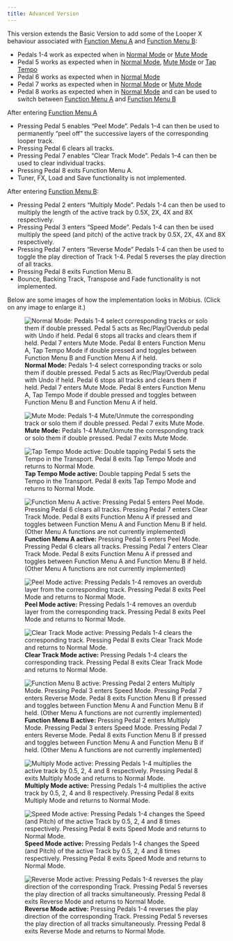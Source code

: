 ```yaml
---
title: Advanced Version
---  
```


This version extends the Basic Version to add some of the Looper X behaviour associated with [Function Menu A](/LooperX/#function-menu-a) and [Function Menu B](/LooperX/#function-menu-b):

* Pedals 1-4 work as expected when in [Normal Mode](/LooperX/#normal-mode) or [Mute Mode](/LooperX/#mute-mode)
* Pedal 5 works as expected when in [Normal Mode](/LooperX/#normal-mode), [Mute Mode](/LooperX/#mute-mode) or [Tap Tempo](/LooperX#tap-tempo)
* Pedal 6 works as expected when in [Normal Mode](/LooperX/#normal-mode)
* Pedal 7 works as expected when in [Normal Mode](/LooperX/#normal-mode) or [Mute Mode](/LooperX/#mute-mode)
* Pedal 8 works as expected when in [Normal Mode](/LooperX/#normal-mode) and can be used to switch between [Function Menu A](/LooperX/#function-menu-a) and [Function Menu B](/LooperX/#function-menu-b)

After entering [Function Menu A](/LooperX/#function-menu-a)

* Pressing Pedal 5 enables "Peel Mode". Pedals 1–4 can then be used to permanently "peel off" the successive layers of the corresponding looper track.
* Pressing Pedal 6 clears all tracks.
* Pressing Pedal 7 enables "Clear Track Mode". Pedals 1–4 can then be used to clear individual tracks.
* Pressing Pedal 8 exits Function Menu A.
* Tuner, FX, Load and Save functionality is not implemented.

After entering [Function Menu B](/LooperX/#function-menu-b):

* Pressing Pedal 2 enters "Multiply Mode". Pedals 1-4 can then be used to multiply the length of the active track by 0.5X, 2X, 4X and 8X respectively.
* Pressing Pedal 3 enters "Speed Mode". Pedals 1-4 can then be used multiply the speed (and pitch) of the active track by 0.5X, 2X, 4X and 8X respectively.
* Pressing Pedal 7 enters "Reverse Mode" Pedals 1-4 can then be used to toggle the play direction of Track 1-4. Pedal 5 reverses the play direction of all tracks.
* Pressing Pedal 8 exits Function Menu B.
* Bounce, Backing Track, Transpose and Fade functionality is not implemented.

Below are some images of how the implementation looks in Möbius. (Click on any image to enlarge it.)

::: {layout-ncol=2}
![**Normal Mode:** Pedals 1-4 select corresponding tracks or solo them if double pressed.  Pedal 5 acts as Rec/Play/Overdub pedal with Undo if held. Pedal 6 stops all tracks and clears them if held. Pedal 7 enters Mute Mode. Pedal 8 enters Function Menu A, Tap Tempo Mode if double pressed and toggles between Function Menu B and Function Menu A if held.](./images/mobius-initial2.png){.lightbox}

![**Mute Mode:** Pedals 1-4 Mute/Unmute the corresponding track or solo them if double pressed.  Pedal 7 exits Mute Mode.](images/mobius-mutemode2.png){.lightbox}

![**Tap Tempo Mode active:** Double tapping Pedal 5 sets the Tempo in the Transport. Pedal 8 exits Tap Tempo Mode and returns to Normal Mode.](images/mobius-tapmode2.png){.lightbox}

![**Function Menu A active:** Pressing Pedal 5 enters Peel Mode. Pressing Pedal 6 clears all tracks.  Pressing Pedal 7 enters Clear Track Mode. Pedal 8 exits Function Menu A if pressed and toggles between Function Menu A and Function Menu B if held. (Other Menu A functions are not currently implemented)](images/mobius-functionmenua2.png){.lightbox}

![**Peel Mode active:** Pressing Pedals 1-4 removes an overdub layer from the corresponding track. Pressing Pedal 8 exits Peel Mode and returns to Normal Mode.](images/mobius-peelmode2.png){.lightbox}

![**Clear Track Mode active:** Pressing Pedals 1-4 clears the corresponding track. Pressing Pedal 8 exits Clear Track Mode and returns to Normal Mode.](images/mobius-cleartracks2.png){.lightbox}

![**Function Menu B active:** Pressing Pedal 2 enters Multiply Mode. Pressing Pedal 3 enters Speed Mode.  Pressing Pedal 7 enters Reverse Mode. Pedal 8 exits Function Menu B if pressed and toggles between Function Menu A and Function Menu B if held. (Other Menu A functions are not currently implemented)](images/mobius-functionmenub2.png){.lightbox}

![**Multiply Mode active:** Pressing Pedals 1-4 multiplies the active track by 0.5, 2, 4 and 8 respectively. Pressing Pedal 8 exits Multiply Mode and returns to Normal Mode.](images/mobius-multiplymode2.png){.lightbox}

![**Speed Mode active:** Pressing Pedals 1-4 changes the Speed (and Pitch) of the active Track by 0.5, 2, 4 and 8 times respectively. Pressing Pedal 8 exits Speed Mode and returns to Normal Mode.](images/mobius-speedmode2.png){.lightbox}

![**Reverse Mode active:** Pressing Pedals 1-4 reverses the play direction of the corresponding Track. Pressing Pedal 5 reverses the play direction of all tracks simultaneously. Pressing Pedal 8 exits Reverse Mode and returns to Normal Mode.](images/mobius-reversemode2.png){.lightbox}
:::
